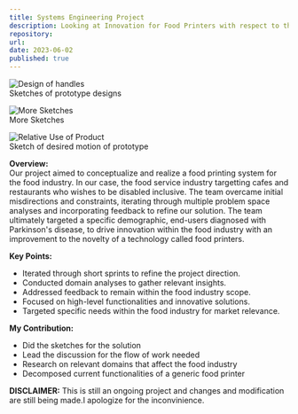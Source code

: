 ```yaml
---
title: Systems Engineering Project
description: Looking at Innovation for Food Printers with respect to the Food Industry
repository: 
url: 
date: 2023-06-02
published: true
---
```


![Design of handles](/images/Sketch1.jpeg) <br/>
Sketches of prototype designs

![More Sketches](/images/Sketch2.jpeg) <br/>
More Sketches

![Relative Use of Product](/images/Sketch3.jpeg) <br/>
Sketch of desired motion of prototype <br/>

**Overview:** <br/>
Our project aimed to conceptualize and realize a food printing system for the food industry.
In our case, the food service industry targetting cafes and restaurants who wishes to be disabled inclusive.
The team overcame initial misdirections and constraints, iterating through multiple problem space analyses and incorporating feedback to refine our solution. 
The team ultimately targeted a specific demographic, end-users diagnosed with Parkinson's disease, to drive innovation within the food industry with an improvement to the novelty of a technology called food printers.

**Key Points:** <br/>
- Iterated through short sprints to refine the project direction.
- Conducted domain analyses to gather relevant insights.
- Addressed feedback to remain within the food industry scope.
- Focused on high-level functionalities and innovative solutions.
- Targeted specific needs within the food industry for market relevance.

**My Contribution:** <br/>
- Did the sketches for the solution
- Lead the discussion for the flow of work needed
- Research on relevant domains that affect the food industry
- Decomposed current functionalities of a generic food printer


**DISCLAIMER:** This is still an ongoing project and changes and modification are still being made.I apologize for the inconvinience.
